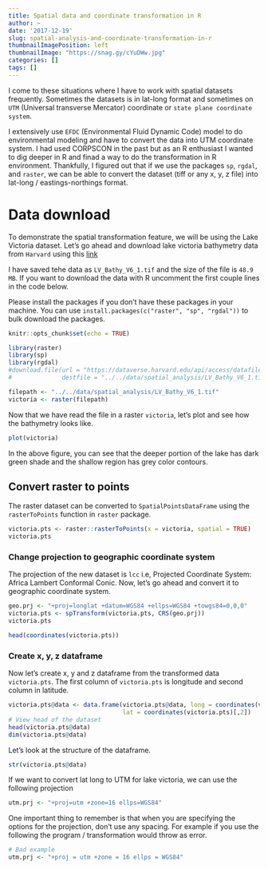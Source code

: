 ---
title: Spatial data and coordinate transformation in R
author: ~
date: '2017-12-19'
slug: spatial-analysis-and-coordinate-transformation-in-r
thumbnailImagePosition: left
thumbnailImage: "https://snag.gy/cYuDWw.jpg"
categories: []
tags: []
---

I come to these situations where I have to work with spatial datasets frequently. 
Sometimes the datasets is in lat-long format and sometimes on `UTM` (Universal 
transverse Mercator) coordinate or 
`state plane coordinate system`. 

I extensively use `EFDC` (Environmental Fluid
Dynamic Code) model to do environmental modeling and have to convert the data 
into UTM coordinate system. I had used CORPSCON in the past but as an R enthusiast
I wanted to dig deeper in R and finad a way to do the transformation in R environment. 
Thankfully, I figured out that if we use the packages `sp`, `rgdal`, and `raster`, we 
can be able to convert the dataset (tiff or any x, y, z file) into 
lat-long / eastings-northings format. 


# Data download 

To demonstrate the spatial transformation feature, we will be using the Lake Victoria 
dataset. Let's go ahead and download lake victoria bathymetry data from `Harvard` using 
this [link](https://dataverse.harvard.edu/file.xhtml;jsessionid=11d6e23005e3e8e991b3dca35921?fileId=3074951&version=RELEASED&version=.0)

I have saved tehe data as `LV_Bathy_V6_1.tif` and the size of the file is `48.9 MB`.
If you want to download the data with R uncomment the first couple lines in the 
code below. 

Please install the packages if you don't have these packages in your machine. 
You can use `install.packages(c("raster", "sp", "rgdal"))` to bulk download the 
packages. 

```{r setup, include=FALSE, comment = ""}
knitr::opts_chunk$set(echo = TRUE)
```


```{r}
library(raster)
library(sp)
library(rgdal)
#download.file(url = "https://dataverse.harvard.edu/api/access/datafile/3074951", 
#              destfile = "../../data/spatial_analysis/LV_Bathy_V6_1.tif")

filepath <- "../../data/spatial_analysis/LV_Bathy_V6_1.tif"
victoria <- raster(filepath)

```

Now that we have read the file in a raster `victoria`, let's plot and see how the 
bathymetry looks like. 

```{r}
plot(victoria)
```

In the above figure, you can see that the deeper portion of the lake has dark 
green shade and the shallow region has grey color contours. 

## Convert raster to points 

The raster dataset can be converted to `SpatialPointsDataFrame` using the 
`rasterToPoints` function in `raster` package. 

```{r}
victoria.pts <- raster::rasterToPoints(x = victoria, spatial = TRUE)
victoria.pts
```

### Change projection to geographic coordinate system

The projection of the new dataset is `lcc` i.e, Projected Coordinate System: Africa Lambert Conformal Conic. Now, let's 
go ahead and convert it to geographic coordinate system.

```{r}
geo.prj <- "+proj=longlat +datum=WGS84 +ellps=WGS84 +towgs84=0,0,0"
victoria.pts <- spTransform(victoria.pts, CRS(geo.prj))
victoria.pts
```

```{r}
head(coordinates(victoria.pts))
```


### Create x, y, z dataframe

Now let's create x, y and z dataframe from the transformed data `victoria.pts`. The 
first column of `victoria.pts` is longitude and second column in latitude. 

```{r}
victoria.pts@data <- data.frame(victoria.pts@data, long = coordinates(victoria.pts)[,1], 
                                lat = coordinates(victoria.pts)[,2])
# View head of the dataset
head(victoria.pts@data)
dim(victoria.pts@data)
```

Let's look at the structure of the dataframe.

```{r}
str(victoria.pts@data)
```

If we want to convert lat long to UTM for lake victoria, we can use the following 
projection 

```{r, eval = FALSE}
utm.prj <- "+proj=utm +zone=16 ellps=WGS84"
```

One important thing to remember is that when you are specifying the options for 
the projection, don't use any spacing. For example if you use the following the 
program / transformation would throw as error. 

```{r, eval=FALSE}
# Bad example
utm.prj <- "+proj = utm +zone = 16 ellps = WGS84"
```